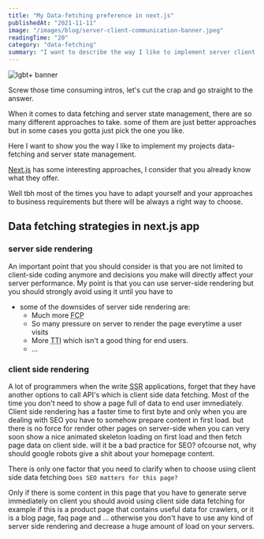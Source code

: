 ```yaml
---
title: "My Data-fetching preference in next.js"
publishedAt: "2021-11-11"
image: "/images/blog/server-client-communication-banner.jpeg"
readingTime: "20"
category: "data-fetching"
summary: "I want to describe the way I like to implement server client communication in my next.js apps."
---
```


<Div
  position="relative"
  height="600px"
  width="100%"
  curve="sm"
  overflow="hidden"
  my="4"
>
  <Image
    alt="lgbt+ banner"
    src="/images/blog/server-client-communication-banner.jpeg"
    layout="fill"
    fit="cover"
    placeholder="blur"
    blurDataURL="/images/blog/server-client-communication-banner.jpeg"
    priority
  />
</Div>

Screw those time consuming intros, let's cut the crap and go straight to the answer.

When it comes to data fetching and server state management, there are so many different approaches to take. some of them are just better approaches but in some cases you gotta just pick the one you like.

Here I want to show you the way I like to implement my projects data-fetching and server state management.

[Next.js](https://nextjs.org/docs/basic-features/data-fetching) has some interesting approaches, I consider that you already know what they offer.

Well tbh most of the times you have to adapt yourself and your approaches to business requirements but there will be always a right way to choose.

## Data fetching strategies in next.js app

### server side rendering

An important point that you should consider is that you are not limited to client-side coding anymore and decisions you make will directly affect your server performance.
My point is that you can use server-side rendering but you should strongly avoid using it until you have to

- some of the downsides of server side rendering are:
  - Much more <abbr title="first contentful paint">FCP</abbr>
  - So many pressure on server to render the page everytime a user visits
  - More <abbr title="time to interactive">TTI</abbr> which isn't a good thing for end users.
  - ...

### client side rendering

A lot of programmers when the write <abbr title="server side rendering">SSR</abbr> applications, forget that they have another options to call API's which is client side data fetching.
Most of the time you don't need to show a page full of data to end user immediately.
Client side rendering has a faster time to first byte and only when you are dealing with SEO you have to somehow prepare content in first load. but there is no force for render other pages on server-side when you can very soon show a nice animated skeleton loading on first load and then fetch page data on client side. will it be a bad practice for SEO? ofcourse not, why should google robots give a shit about your homepage content.

There is only one factor that you need to clarify when to choose using client side data fetching
`Does SEO matters for this page?`

Only if there is some content in this page that you have to generate serve immediately on client you should avoid using client side data fetching
for example if this is a product page that contains useful data for crawlers, or it is a blog page, faq page and ...
otherwise you don't have to use any kind of server side rendering and decrease a huge amount of load on your servers.
